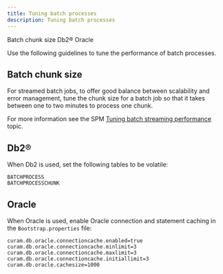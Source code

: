 ```yaml
---
title: Tuning batch processes
description: Tuning batch processes
---
```


<AnchorLinks small>
  <AnchorLink>Batch chunk size</AnchorLink>
  <AnchorLink>Db2®</AnchorLink>
  <AnchorLink>Oracle</AnchorLink>
</AnchorLinks>

Use the following guidelines to tune the performance of batch processes.

## Batch chunk size

For streamed batch jobs, to offer good balance between scalability and error management,
tune the chunk size for a batch job so that it takes between one to two minutes to process one chunk.

For more information see the SPM [Tuning batch streaming performance](https://www.ibm.com/docs/en/spm/7.0.11?topic=application-tuning-batch-streaming-performance) topic.

## Db2®

When Db2 is used, set the following tables to be volatile:

```shell
BATCHPROCESS
BATCHPROCESSCHUNK
```

## Oracle

When Oracle is used, enable Oracle connection and statement caching in the `Bootstrap.properties` file:

```shell
curam.db.oracle.connectioncache.enabled=true
curam.db.oracle.connectioncache.minlimit=3
curam.db.oracle.connectioncache.maxlimit=3
curam.db.oracle.connectioncache.initiallimit=3
curam.db.oracle.cachesize=1000
```
